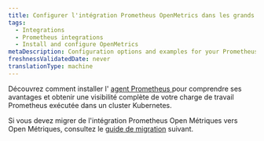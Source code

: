 ```yaml
---
title: Configurer l'intégration Prometheus OpenMetrics dans les grands environnements Kubernetes
tags:
  - Integrations
  - Prometheus integrations
  - Install and configure OpenMetrics
metaDescription: Configuration options and examples for your Prometheus OpenMetrics integration with New Relic in Docker and Kubernetes environments.
freshnessValidatedDate: never
translationType: machine
---
```


Découvrez comment installer l&apos; [agent Prometheus ](/docs/infrastructure/prometheus-integrations/install-configure-prometheus-agent/install-prometheus-agent)pour comprendre ses avantages et obtenir une visibilité complète de votre charge de travail Prometheus exécutée dans un cluster Kubernetes.

Si vous devez migrer de l&apos;intégration Prometheus Open Métriques vers Open Métriques, consultez le [guide de migration](/docs/infrastructure/prometheus-integrations/install-configure-prometheus-agent/migration-guide) suivant.